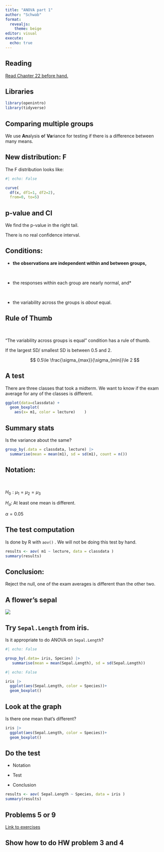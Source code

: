 ```yaml
---
title: "ANOVA part 1"
author: "Schwab"
format: 
  revealjs:
    theme: beige
editor: visual
execute: 
  echo: true
---
```


## Reading

[Read Chapter 22 before hand.](https://openintro-ims.netlify.app/inference-many-means)

## Libraries

```r
library(openintro)
library(tidyverse)
```

## Comparing multiple groups

We use **An**alysis **o**f **Va**riance for testing if there is a difference between many means.

## New distribution: F

The F distribution looks like:

```r
#| echo: False

curve(
  df(x, df1=1, df2=2), 
  from=0, to=5)
```

## p-value and CI

We find the p-value in the right tail.

There is no real confidence interval.

## Conditions:

-   **the observations are independent within and between groups,**

<br>

-   the responses within each group are nearly normal, and\*

<br>

-   the variability across the groups is *about* equal.

## Rule of Thumb

<br>

"The variability across groups is equal" condition has a rule of thumb.

If the largest SD/ smallest SD is between 0.5 and 2.

$$
0.5\le \frac{\sigma_{max}}{\sigma_{min}}\le 2
$$

## A test

There are three classes that took a midterm. We want to know if the exam average for any of the classes is different.

```r
ggplot(data=classdata) +
  geom_boxplot(
    aes(x= m1, color = lecture)    )
```

## Summary stats

Is the variance about the same?

```r

group_by(.data = classdata, lecture) |>
  summarise(mean = mean(m1), sd = sd(m1), count = n())
```

## Notation:

<br>

$H_0: \mu_1 =\mu_2 =\mu_3$

$H_a:$ At least one mean is different.

$\alpha = 0.05$

## The test computation

Is done by R with `aov()` . We will not be doing this test by hand.

```r
results <- aov( m1 ~ lecture, data = classdata )
summary(results)
```

## Conclusion:

Reject the null, one of the exam averages is different than the other two.

## A flower's sepal

![](https://upload.wikimedia.org/wikipedia/commons/7/7f/Mature_flower_diagram.svg)

## Try `Sepal.Length` from iris.

Is it appropriate to do ANOVA on `Sepal.Length`?

```r
#| echo: False

group_by(.data= iris, Species) |>
   summarise(mean = mean(Sepal.Length), sd = sd(Sepal.Length))
```

```r
#| echo: False

iris |>
  ggplot(aes(Sepal.Length, color = Species))+
  geom_boxplot()

```

## Look at the graph

Is there one mean that's different?

```r

iris |>
  ggplot(aes(Sepal.Length, color = Species))+
  geom_boxplot()
```

## Do the test

-   Notation

-   Test

-   Conclusion

```r
results <- aov( Sepal.Length ~ Species, data = iris )
summary(results)
```

## Problems 5 or 9

[Link to exercises](https://openintro-ims.netlify.app/inference-many-means#chp22-exercises)

## Show how to do HW problem 3 and 4
